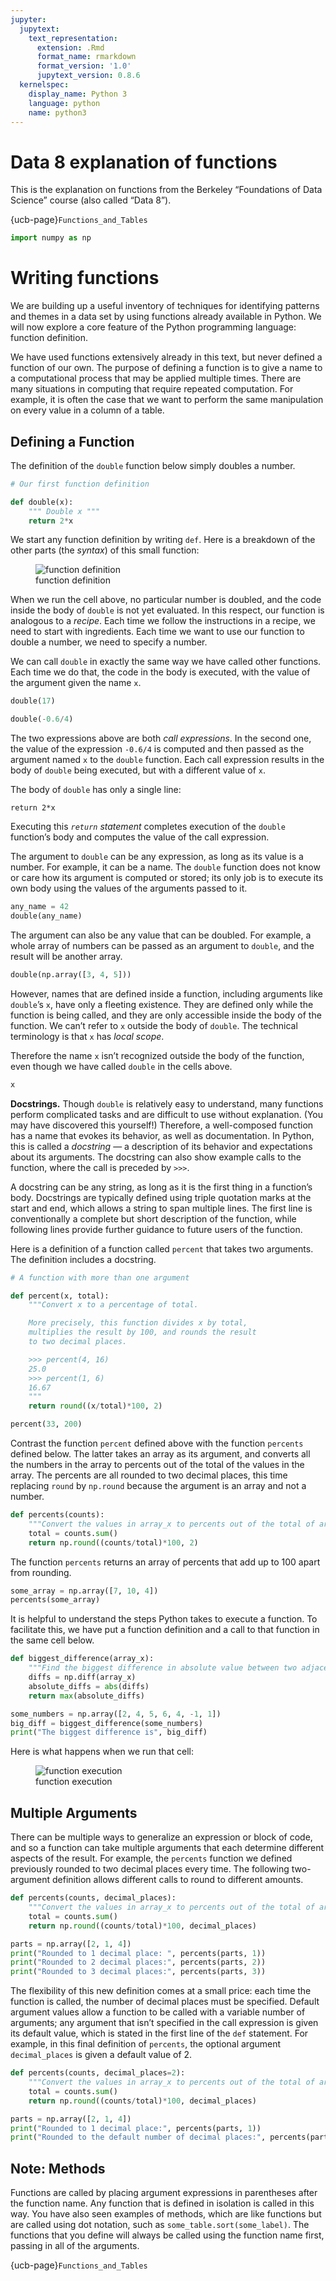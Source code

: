 ```yaml
---
jupyter:
  jupytext:
    text_representation:
      extension: .Rmd
      format_name: rmarkdown
      format_version: '1.0'
      jupytext_version: 0.8.6
  kernelspec:
    display_name: Python 3
    language: python
    name: python3
---
```


# Data 8 explanation of functions

This is the explanation on functions from the Berkeley "Foundations of Data
Science" course (also called "Data 8").

{ucb-page}`Functions_and_Tables`

```python
import numpy as np
```

# Writing functions

We are building up a useful inventory of techniques for identifying patterns
and themes in a data set by using functions already available in Python. We
will now explore a core feature of the Python programming language: function
definition.

We have used functions extensively already in this text, but never defined
a function of our own. The purpose of defining a function is to give a name to
a computational process that may be applied multiple times. There are many
situations in computing that require repeated computation. For example, it is
often the case that we want to perform the same manipulation on every value in
a column of a table.


## Defining a Function

The definition of the `double` function below simply doubles a number.

```python
# Our first function definition

def double(x):
    """ Double x """
    return 2*x
```

We start any function definition by writing `def`.  Here is a breakdown of the
other parts (the *syntax*) of this small function:

![function definition](../images/function_definition.jpg)

When we run the cell above, no particular number is doubled, and the code
inside the body of `double` is not yet evaluated.  In this respect, our
function is analogous to a *recipe*.  Each time we follow the instructions in
a recipe, we need to start with ingredients.  Each time we want to use our
function to double a number, we need to specify a number.

We can call `double` in exactly the same way we have called other functions.
Each time we do that, the code in the body is executed, with the value of the
argument given the name `x`.

```python
double(17)
```

```python
double(-0.6/4)
```

The two expressions above are both *call expressions*. In the second one, the
value of the expression `-0.6/4` is computed and then passed as the argument
named `x` to the `double` function. Each call expression results in the body of
`double` being executed, but with a different value of `x`.

The body of `double` has only a single line:

`return 2*x`

Executing this *`return` statement* completes execution of the `double`
function's body and computes the value of the call expression.

The argument to `double` can be any expression, as long as its value is
a number.  For example, it can be a name.  The `double` function does not know
or care how its argument is computed or stored; its only job is to execute its
own body using the values of the arguments passed to it.

```python
any_name = 42
double(any_name)
```

The argument can also be any value that can be doubled. For example, a whole
array of numbers can be passed as an argument to `double`, and the result will
be another array.

```python
double(np.array([3, 4, 5]))
```

However, names that are defined inside a function, including arguments like
`double`'s `x`, have only a fleeting existence.  They are defined only while
the function is being called, and they are only accessible inside the body of
the function. We can't refer to `x` outside the body of `double`. The technical
terminology is that `x` has *local scope*.

Therefore the name `x` isn't recognized outside the body of the function, even
though we have called `double` in the cells above.

```python
x
```

**Docstrings.** Though `double` is relatively easy to understand, many
functions perform complicated tasks and are difficult to use without
explanation. (You may have discovered this yourself!) Therefore,
a well-composed function has a name that evokes its behavior, as well as
documentation.  In Python, this is called a *docstring* — a description of its
behavior and expectations about its arguments. The docstring can also show
example calls to the function, where the call is preceded by `>>>`.

A docstring can be any string, as long as it is the first thing in a function's
body. Docstrings are typically defined using triple quotation marks at the
start and end, which allows a string to span multiple lines. The first line is
conventionally a complete but short description of the function, while
following lines provide further guidance to future users of the function.

Here is a definition of a function called `percent` that takes two arguments.
The definition includes a docstring.

```python
# A function with more than one argument

def percent(x, total):
    """Convert x to a percentage of total.

    More precisely, this function divides x by total,
    multiplies the result by 100, and rounds the result
    to two decimal places.

    >>> percent(4, 16)
    25.0
    >>> percent(1, 6)
    16.67
    """
    return round((x/total)*100, 2)
```

```python
percent(33, 200)
```

Contrast the function `percent` defined above with the function `percents`
defined below. The latter takes an array as its argument, and converts all the
numbers in the array to percents out of the total of the values in the array.
The percents are all rounded to two decimal places, this time replacing `round`
by `np.round` because the argument is an array and not a number.

```python
def percents(counts):
    """Convert the values in array_x to percents out of the total of array_x."""
    total = counts.sum()
    return np.round((counts/total)*100, 2)
```

The function `percents` returns an array of percents that add up to 100 apart
from rounding.

```python
some_array = np.array([7, 10, 4])
percents(some_array)
```

It is helpful to understand the steps Python takes to execute a function.  To
facilitate this, we have put a function definition and a call to that function
in the same cell below.

```python
def biggest_difference(array_x):
    """Find the biggest difference in absolute value between two adjacent elements of array_x."""
    diffs = np.diff(array_x)
    absolute_diffs = abs(diffs)
    return max(absolute_diffs)

some_numbers = np.array([2, 4, 5, 6, 4, -1, 1])
big_diff = biggest_difference(some_numbers)
print("The biggest difference is", big_diff)
```

Here is what happens when we run that cell:

![function execution](../images/function_execution.jpg)

## Multiple Arguments

There can be multiple ways to generalize an expression or block of code, and so
a function can take multiple arguments that each determine different aspects of
the result. For example, the `percents` function we defined previously rounded
to two decimal places every time. The following two-argument definition allows
different calls to round to different amounts.

```python
def percents(counts, decimal_places):
    """Convert the values in array_x to percents out of the total of array_x."""
    total = counts.sum()
    return np.round((counts/total)*100, decimal_places)

parts = np.array([2, 1, 4])
print("Rounded to 1 decimal place: ", percents(parts, 1))
print("Rounded to 2 decimal places:", percents(parts, 2))
print("Rounded to 3 decimal places:", percents(parts, 3))
```

The flexibility of this new definition comes at a small price: each time the
function is called, the number of decimal places must be specified. Default
argument values allow a function to be called with a variable number of
arguments; any argument that isn't specified in the call expression is given
its default value, which is stated in the first line of the `def` statement.
For example, in this final definition of `percents`, the optional argument
`decimal_places` is given a default value of 2.

```python
def percents(counts, decimal_places=2):
    """Convert the values in array_x to percents out of the total of array_x."""
    total = counts.sum()
    return np.round((counts/total)*100, decimal_places)

parts = np.array([2, 1, 4])
print("Rounded to 1 decimal place:", percents(parts, 1))
print("Rounded to the default number of decimal places:", percents(parts))
```

## Note: Methods

Functions are called by placing argument expressions in parentheses after the
function name. Any function that is defined in isolation is called in this way.
You have also seen examples of methods, which are like functions but are called
using dot notation, such as `some_table.sort(some_label)`. The functions that
you define will always be called using the function name first, passing in all
of the arguments.

{ucb-page}`Functions_and_Tables`
